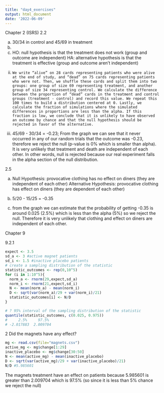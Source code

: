 ---
title: "day4_exercises"
output: html_document
date: '2022-06-09'
---
Chapter 2 (ISRS)
2.2

a) 30/34 in control and 45/69 in treatment
b) 
  i) HO: null hypothesis is that the treatment does not work (group and outcome are independent)
     HA: alternative hypothesis is that the treatment is effective (group and outcome aren't independent)
     
  ii)
    We write “alive” on 28 cards representing patients who were alive at the end of study, and “dead” on 75 cards representing patients who were not. Then, we shuffle these cards and split them into two groups: one group of size 69 representing treatment, and another group of size 34 representing control. We calculate the difference between the proportion of “dead” cards in the treatment and control groups (treatment - control) and record this value. We repeat this 100 times to build a distribution centered at 0. Lastly, we calculate the fraction of simulations where the simulated differences in proportions are less than the alpha. If this fraction is low, we conclude that it is unlikely to have observed an outcome by chance and that the null hypothesis should be rejected in favor of the alternative.


  iii) 45/69 - 30/34 = -0.23; From the graph we can see that it never occurred in any of our random trials that the outcome was -0.23, therefore we reject the null (p-value is 0% which is smaller than alpha). It is very unlikely that treatment and death are independent of each other. In other words, null is rejected because our real experiment falls in the alpha section of the null distribution.
    
2.5 

a) Null Hypothesis: provocative clothing has no effect on diners (they are independent of each other)
  Alternative Hypothesis: provocative clothing has effect on diners (they are dependent of each other)
  
b) 5/20 - 15/25 = -0.35

c) from the graph we can estimate that the probability of getting -0.35 is around 0.025 (2.5%) which is less than the alpha (5%) so we reject the null. Therefore it is very unlikely that clothing and effect on diners are independent of each other.

Chapter 9

9.2.1
```{r}
expect <- 3.5 
sd_a <- 3 #active magnet patients 
sd_i <- 1.5 #inactive placebo patients
# create a sampling distribution of the statistic 
statistic_outcomes <- rep(0,10^5)
for (i in 1:10^5){
  norm_a <- rnorm(29,expect,sd_a)
  norm_i <- rnorm(21,expect,sd_i)
  N <- mean(norm_a) - mean(norm_i)
  D <- sqrt(var(norm_a)/29 + var(norm_i)/21)
  statistic_outcomes[i] <- N/D
}

# ? 95% interval of the sampling distribution of the statistic
quantile(statistic_outcomes, c(0.025, 0.975))
#     2.5%     97.5% 
# -2.017883  2.009704 
```

2 
Did the magnets have any effect? 
```{r}
mg <- read.csv(file="magnets.csv")
active_mg <- mg$change[1:29]
inactive_placebo <- mg$change[30:50]
N <- mean(active_mg) - mean(inactive_placebo)
D <- sqrt(var(active_mg)/29 + var(inactive_placebo)/21)
N/D #5.985601

```
The magnets treatment have an effect on patients because 5.985601 is greater than 
2.009704 which is 97.5% (so since it is less than 5% chance we reject the null)


  